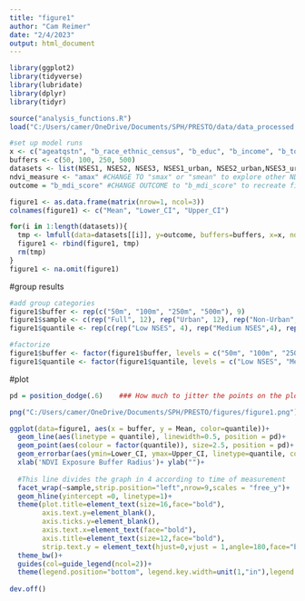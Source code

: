 ---
title: "figure1"
author: "Cam Reimer"
date: "2/4/2023"
output: html_document
---

```{r}
library(ggplot2)
library(tidyverse)
library(lubridate)
library(dplyr)
library(tidyr)

source("analysis_functions.R")
load("C:/Users/camer/OneDrive/Documents/SPH/PRESTO/data/data_processed.RData")
```


```{r}
#set up model runs 
x <- c("ageatqstn", "b_race_ethnic_census", "b_educ", "b_income", "b_totalmet", "ct_lths") #Model 3 (without ct_HHinc)
buffers <- c(50, 100, 250, 500)
datasets <- list(NSES1, NSES2, NSES3, NSES1_urban, NSES2_urban,NSES3_urban, NSES1_rural, NSES2_rural, NSES3_rural)
ndvi_measure <- "amax" #CHANGE TO "smax" or "smean" to explore other NDVI measures
outcome = "b_mdi_score" #CHANGE OUTCOME to "b_mdi_score" to recreate figure 1b

figure1 <- as.data.frame(matrix(nrow=1, ncol=3))
colnames(figure1) <- c("Mean", "Lower_CI", "Upper_CI")

for(i in 1:length(datasets)){
  tmp <- lmfull(data=datasets[[i]], y=outcome, buffers=buffers, x=x, ndvi_measure=ndvi_measure)$results
  figure1 <- rbind(figure1, tmp)
  rm(tmp)
}
figure1 <- na.omit(figure1)

```

#group results 
```{r}
#add group categories 
figure1$buffer <- rep(c("50m", "100m", "250m", "500m"), 9)
figure1$sample <- c(rep("Full", 12), rep("Urban", 12), rep("Non-Urban", 12))
figure1$quantile <- rep(c(rep("Low NSES", 4), rep("Medium NSES",4), rep("High NSES",4)),3) 

#factorize
figure1$buffer <- factor(figure1$buffer, levels = c("50m", "100m", "250m", "500m"))
figure1$quantile <- factor(figure1$quantile, levels = c("Low NSES", "Medium NSES", "High NSES"))
```

#plot
```{r}
pd = position_dodge(.6)    ### How much to jitter the points on the plot

png("C:/Users/camer/OneDrive/Documents/SPH/PRESTO/figures/figure1.png")

ggplot(data=figure1, aes(x = buffer, y = Mean, color=quantile))+
  geom_line(aes(linetype = quantile), linewidth=0.5, position = pd)+
  geom_point(aes(colour = factor(quantile)), size=2.5, position = pd)+
  geom_errorbar(aes(ymin=Lower_CI, ymax=Upper_CI, linetype=quantile, col=quantile), linewidth=0.8, position = pd)+
  xlab('NDVI Exposure Buffer Radius')+ ylab("")+
  
  #This line divides the graph in 4 according to time of measurement
  facet_wrap(~sample,strip.position="left",nrow=9,scales = "free_y")+
  geom_hline(yintercept =0, linetype=1)+
  theme(plot.title=element_text(size=16,face="bold"),
        axis.text.y=element_blank(),
        axis.ticks.y=element_blank(),
        axis.text.x=element_text(face="bold"),
        axis.title=element_text(size=12,face="bold"),
        strip.text.y = element_text(hjust=0,vjust = 1,angle=180,face="bold"))+
  theme_bw()+
  guides(col=guide_legend(ncol=2))+
  theme(legend.position="bottom", legend.key.width=unit(1,"in"),legend.title = element_blank(),legend.text = element_text(colour="black", size = 11))  
  
dev.off()
```
